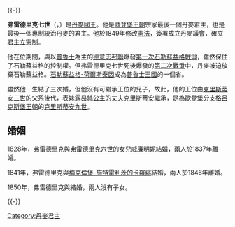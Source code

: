 {{noteTA
|1=zh-cn:弗雷德里克; zh-tw:弗雷德里克; zh-hk:費德歷;
}}
{{Unreferenced|time=2019-05-24T09:06:21+00:00}}{{-}}
{{Infobox royalty
| name        = 弗雷德里克七世
| image       = Friedrichviidenmark.jpg
| succession  = [[丹麥國王|丹麥國王]]
| reign       = 1848年1月20日-1863年11月15日（{{age in years and days|1848|1|20|1863|11|15|age=no}}）
| predecessor = [[克里斯蒂安八世|克里斯蒂安八世]]
| successor   = [[克里斯蒂安九世|克里斯蒂安九世]]
| birth_date  = {{birth date|1808|10|6}}
| birth_place = {{DEN}}[[哥本哈根|哥本哈根]]
| death_date  = {{death date and age|1863|11|15|1808|10|6}}
| death_place = [[什勒斯維希公國|什勒斯維希公國]][[格呂克斯堡|格呂克斯堡]]
| house       = [[歐登堡王朝|歐登堡王朝]]
| father      = [[克里斯蒂安八世|克里斯蒂安八世]]
| mother      = [[夏洛特·弗蕾德里克_(梅克倫堡-施威林)|梅克倫堡-施威林的夏洛特·弗蕾德里克]]
}}

'''弗雷德里克七世'''（{{lang|da|Frederik 7.}}，{{bd|1808年|10月6日|1863年|11月15日}}）是[[丹麥君主列表|丹麥國王]]。他是[[歐登堡王朝|歐登堡王朝]]宗家最後一個丹麥君主，也是最後一個專制統治丹麥的君主。他於1849年修改[[丹麥憲法|憲法]]，簽署成立丹麥議會，確立[[君主立憲制|君主立憲制]]。

他在位期間，與以[[普魯士王國|普魯士]]為主的[[德意志邦聯|德意志邦聯]]爆發[[第一次石勒蘇益格戰爭|第一次石勒蘇益格戰爭]]，雖然保住了石勒蘇益格的控制權。但弗雷德里克七世死後爆發的[[第二次石勒蘇益格戰爭|第二次戰爭]]中，丹麥被迫放棄石勒蘇益格。[[石勒蘇益格-荷爾斯泰因省|石勒蘇益格-荷爾斯泰因]]成為[[普魯士王國|普魯士王國]]的一個省。

雖然他一生結了三次婚，但他沒有可繼承王位的兒子，故此，他的王位由[[克里斯蒂安三世|克里斯蒂安三世]]的父系後代，表妹[[露易絲_(黑森-卡塞爾)|露易絲公主]]的丈夫克里斯蒂安繼承，是為歐登堡分支[[格呂克斯堡王朝|格呂克斯堡王朝]]的[[克里斯蒂安九世|克里斯蒂安九世]]。

== 婚姻 ==
1828年，弗雷德里克與[[弗雷德里克六世|弗雷德里克六世]]的女兒[[丹麥的威廉明妮|威廉明妮]]結婚，兩人於1837年離婚。

1841年，弗雷德里克與[[梅克倫堡-施特雷利茨的卡羅琳|梅克倫堡-施特雷利茨的卡羅琳]]結婚，兩人於1846年離婚。

1850年，弗雷德里克與{{le|路易絲·拉斯穆森|Louise Rasmussen}}結婚，兩人沒有子女。

{{-}}
{{丹麥君主}}
{{Authority control}}

[[Category:丹麥君主|Category:丹麥君主]]